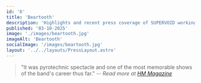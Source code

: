 ```yaml
---
id: '6'
title: 'Beartooth'
description: 'Highlights and recent press coverage of SUPERVOID working with Beartooth'
published: '03-10-2025'
image: './images/beartooth.jpg'
imageAlt: 'Beartooth'
socialImage: '/images/beartooth.jpg'
layout: '../../layouts/PressLayout.astro'
---
```



<PostHeader image={headerImage} frontmatter={frontmatter} />

> "It was pyrotechnic spectacle and one of the most memorable shows of the band's career thus far."
> -- <cite>Read more at <a href="https://hmmagazine.com/beartooth-releases-video-and-vinyl-of-their-latest-hometown-show-i-was-a-live/" target="_blank" rel="noopener noreferrer">HM Magazine</a></cite>
